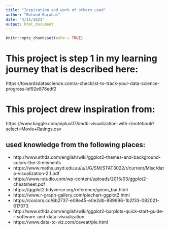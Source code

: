 ```yaml
---
title: "Inspiration and work of others used"
author: "Botond Barabas"
date: "4/11/2021"
output: html_document
---
```


```r
knitr::opts_chunk$set(echo = TRUE)
```

# This project is step 1 in my learning journey that is described here: 
https://towardsdatascience.com/a-checklist-to-track-your-data-science-progress-bf92e878edf2


# This project drew inspiration from: 
https://www.kaggle.com/vipluv07/imdb-visualization-with-r/notebook?select=Movie+Ratings.csv



## used knowledge from the following places: 
- http://www.sthda.com/english/wiki/ggplot2-themes-and-background-colors-the-3-elements 
- https://www.maths.usyd.edu.au/u/UG/SM/STAT3022/r/current/Misc/data-visualization-2.1.pdf 
- https://www.rstudio.com/wp-content/uploads/2015/03/ggplot2-cheatsheet.pdf 
- https://ggplot2.tidyverse.org/reference/geom_bar.html
- https://www.r-graph-gallery.com/piechart-ggplot2.html
- https://coolors.co/6b2737-e08e45-e0e2db-889696-1b2f33-082021-617073
- http://www.sthda.com/english/wiki/ggplot2-barplots-quick-start-guide-r-software-and-data-visualization 
- https://www.data-to-viz.com/caveat/pie.html